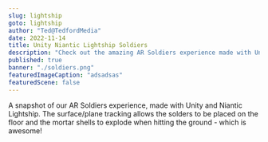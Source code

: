 ```yaml
---
slug: lightship
goto: lightship
author: "Ted@TedfordMedia"
date: 2022-11-14
title: Unity Niantic Lightship Soldiers
description: "Check out the amazing AR Soldiers experience made with Unity and Niantic Lightship"
published: true
banner: "./soldiers.png"
featuredImageCaption: "adsadsas"
featuredScene: false
---
```


<Layout>
  A snapshot of our AR Soldiers experience, made with Unity and Niantic Lightship.  The surface/plane tracking allows the solders to be placed on the floor and the mortar shells to explode when hitting the ground - which is awesome! <br /><br />
<YouTube youTubeId="Ha5X5L4EzPc" />
</Layout> 
